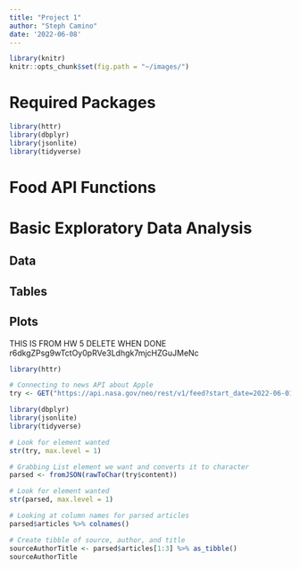 ```yaml
---
title: "Project 1"
author: "Steph Camino"
date: '2022-06-08'
---
```


```r
library(knitr)
knitr::opts_chunk$set(fig.path = "~/images/")
```

# Required Packages
```r
library(httr)
library(dbplyr)
library(jsonlite)
library(tidyverse)
```


# Food API Functions

# Basic Exploratory Data Analysis

## Data

## Tables

## Plots




THIS IS FROM HW 5 DELETE WHEN DONE
r6dkgZPsg9wTctOy0pRVe3Ldhgk7mjcHZGuJMeNc

```r
library(httr)

# Connecting to news API about Apple
try <- GET("https://api.nasa.gov/neo/rest/v1/feed?start_date=2022-06-01&end_date=2022-06-07&api_key=r6dkgZPsg9wTctOy0pRVe3Ldhgk7mjcHZGuJMeNc")
```


```r
library(dbplyr)
library(jsonlite)
library(tidyverse)

# Look for element wanted
str(try, max.level = 1)

# Grabbing List element we want and converts it to character
parsed <- fromJSON(rawToChar(try$content))

# Look for element wanted
str(parsed, max.level = 1)

# Looking at column names for parsed articles
parsed$articles %>% colnames()

# Create tibble of source, author, and title
sourceAuthorTitle <- parsed$articles[1:3] %>% as_tibble()
sourceAuthorTitle
```




